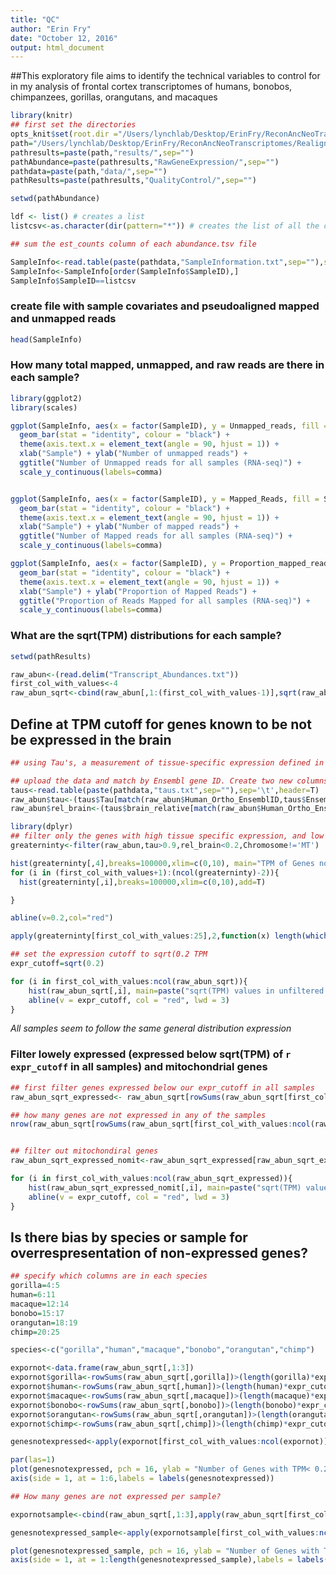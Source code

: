 ```yaml
---
title: "QC"
author: "Erin Fry"
date: "October 12, 2016"
output: html_document
---
```

##This exploratory file aims to identify the technical variables to control for in my analysis of frontal cortex transcriptomes of humans, bonobos, chimpanzees, gorillas, orangutans, and macaques


```r
library(knitr)
## first set the directories 
opts_knit$set(root.dir ="/Users/lynchlab/Desktop/ErinFry/ReconAncNeoTranscriptomes/Realigning/") ##full absolute path to main directory
path="/Users/lynchlab/Desktop/ErinFry/ReconAncNeoTranscriptomes/Realigning/"
pathresults=paste(path,"results/",sep="")
pathAbundance=paste(pathresults,"RawGeneExpression/",sep="")
pathdata=paste(path,"data/",sep="")
pathResults=paste(pathresults,"QualityControl/",sep="")

setwd(pathAbundance)
```

```r
ldf <- list() # creates a list
listcsv<-as.character(dir(pattern="*")) # creates the list of all the csv files in the directory in true (not computer) numerical order

## sum the est_counts column of each abundance.tsv file

SampleInfo<-read.table(paste(pathdata,"SampleInformation.txt",sep=""),sep='\t',header=TRUE)
SampleInfo<-SampleInfo[order(SampleInfo$SampleID),]
SampleInfo$SampleID==listcsv

```


### create file with sample covariates and pseudoaligned mapped and unmapped reads
```r
head(SampleInfo)

```

### How many total mapped, unmapped, and raw reads are there in each sample?

```r
library(ggplot2)
library(scales)

ggplot(SampleInfo, aes(x = factor(SampleID), y = Unmapped_reads, fill = Species)) + 
  geom_bar(stat = "identity", colour = "black") + 
  theme(axis.text.x = element_text(angle = 90, hjust = 1)) + 
  xlab("Sample") + ylab("Number of unmapped reads") + 
  ggtitle("Number of Unmapped reads for all samples (RNA-seq)") + 
  scale_y_continuous(labels=comma)


ggplot(SampleInfo, aes(x = factor(SampleID), y = Mapped_Reads, fill = Species)) + 
  geom_bar(stat = "identity", colour = "black") + 
  theme(axis.text.x = element_text(angle = 90, hjust = 1)) + 
  xlab("Sample") + ylab("Number of mapped reads") + 
  ggtitle("Number of Mapped reads for all samples (RNA-seq)") + 
  scale_y_continuous(labels=comma)

ggplot(SampleInfo, aes(x = factor(SampleID), y = Proportion_mapped_reads, fill = Species)) + 
  geom_bar(stat = "identity", colour = "black") + 
  theme(axis.text.x = element_text(angle = 90, hjust = 1)) + 
  xlab("Sample") + ylab("Proportion of Mapped Reads") + 
  ggtitle("Proportion of Reads Mapped for all samples (RNA-seq)") + 
  scale_y_continuous(labels=comma)

```


### What are the sqrt(TPM) distributions for each sample?

```r
setwd(pathResults)

raw_abun<-(read.delim("Transcript_Abundances.txt"))
first_col_with_values<-4
raw_abun_sqrt<-cbind(raw_abun[,1:(first_col_with_values-1)],sqrt(raw_abun[,first_col_with_values:ncol(raw_abun)]))

```



## Define at TPM cutoff for genes known to be not be expressed in the brain

```r
## using Tau's, a measurement of tissue-specific expression defined in Yanai et al 2005, calculated based on Fagerberg et al 2013 tissue expression data, I will find a TPM cutoff for genes that are not expressed in the brain. 

## upload the data and match by Ensembl gene ID. Create two new columns for the Taus and relative brain expression
taus<-read.table(paste(pathdata,"taus.txt",sep=""),sep='\t',header=T)
raw_abun$tau<-(taus$Tau[match(raw_abun$Human_Ortho_EnsemblID,taus$Ensembl.gene.id)])
raw_abun$rel_brain<-(taus$brain_relative[match(raw_abun$Human_Ortho_EnsemblID,taus$Ensembl.gene.id)])

library(dplyr)
## filter only the genes with high tissue specific expression, and low expression in the brain (high relative brain expression would defeat the purpose of finding genes not expressed in the brain)
greaterninty<-filter(raw_abun,tau>0.9,rel_brain<0.2,Chromosome!='MT')

hist(greaterninty[,4],breaks=100000,xlim=c(0,10), main="TPM of Genes not generally expressed in the brain", xlab="Transcripts per Million", ylab="Number of genes")
for (i in (first_col_with_values+1):(ncol(greaterninty)-2)){
  hist(greaterninty[,i],breaks=100000,xlim=c(0,10),add=T)

}

abline(v=0.2,col="red")

apply(greaterninty[first_col_with_values:25],2,function(x) length(which(x<.2))/nrow(greaterninty))


```




```r
## set the expression cutoff to sqrt(0.2 TPM
expr_cutoff=sqrt(0.2)

for (i in first_col_with_values:ncol(raw_abun_sqrt)){
    hist(raw_abun_sqrt[,i], main=paste("sqrt(TPM) values in unfiltered data ",colnames(raw_abun_sqrt)[i],sep = ""), xlab = "sqrt(TPM)", breaks = 1000, xlim=c(0,10))
    abline(v = expr_cutoff, col = "red", lwd = 3)
}

```
*All samples seem to follow the same general distribution expression*

### Filter lowely expressed (expressed below sqrt(TPM) of `r expr_cutoff` in all samples) and mitochondrial genes
```r

## first filter genes expressed below our expr_cutoff in all samples
raw_abun_sqrt_expressed<- raw_abun_sqrt[rowSums(raw_abun_sqrt[first_col_with_values:ncol(raw_abun_sqrt)])>((ncol(raw_abun_sqrt)-first_col_with_values+1)*expr_cutoff),]

## how many genes are not expressed in any of the samples
nrow(raw_abun_sqrt[rowSums(raw_abun_sqrt[first_col_with_values:ncol(raw_abun_sqrt)])<((ncol(raw_abun_sqrt)-first_col_with_values+1)*expr_cutoff),])


## filter out mitochondiral genes
raw_abun_sqrt_expressed_nomit<-raw_abun_sqrt_expressed[raw_abun_sqrt_expressed$Chromosome!='MT',]

```


```r
for (i in first_col_with_values:ncol(raw_abun_sqrt_expressed)){
    hist(raw_abun_sqrt_expressed_nomit[,i], main=paste("sqrt(TPM) values in filtered data ",colnames(raw_abun_sqrt)[i],sep = ""), xlab = "sqrt(TPM)", breaks = 1000, xlim=c(0,10))
    abline(v = expr_cutoff, col = "red", lwd = 3)
}
```


## Is there bias by species or sample for overrespresentation of non-expressed genes?

```r

## specify which columns are in each species
gorilla=4:5
human=6:11
macaque=12:14
bonobo=15:17
orangutan=18:19
chimp=20:25

species<-c("gorilla","human","macaque","bonobo","orangutan","chimp")

expornot<-data.frame(raw_abun_sqrt[,1:3])
expornot$gorilla<-rowSums(raw_abun_sqrt[,gorilla])>(length(gorilla)*expr_cutoff)
expornot$human<-rowSums(raw_abun_sqrt[,human])>(length(human)*expr_cutoff)
expornot$macaque<-rowSums(raw_abun_sqrt[,macaque])>(length(macaque)*expr_cutoff)
expornot$bonobo<-rowSums(raw_abun_sqrt[,bonobo])>(length(bonobo)*expr_cutoff)
expornot$orangutan<-rowSums(raw_abun_sqrt[,orangutan])>(length(orangutan)*expr_cutoff)
expornot$chimp<-rowSums(raw_abun_sqrt[,chimp])>(length(chimp)*expr_cutoff)

genesnotexpressed<-apply(expornot[first_col_with_values:ncol(expornot)],2, function(x) length(which(x=="FALSE")))

par(las=1)
plot(genesnotexpressed, pch = 16, ylab = "Number of Genes with TPM< 0.2 in all samples", xlab = "Species", xaxt = 'n', main = "Number of genes Not expressed in each species")
axis(side = 1, at = 1:6,labels = labels(genesnotexpressed))

## How many genes are not expressed per sample?

expornotsample<-cbind(raw_abun_sqrt[,1:3],apply(raw_abun_sqrt[first_col_with_values:ncol(raw_abun_sqrt)],2,function(x) x> expr_cutoff))

genesnotexpressed_sample<-apply(expornotsample[first_col_with_values:ncol(expornotsample)],2, function(x) length(which(x=="FALSE")))

plot(genesnotexpressed_sample, pch = 16, ylab = "Number of Genes with TPM< 0.2 in each samples", xlab = "", xaxt = 'n', main = "Number of genes not expressed in each sample")
axis(side = 1, at = 1:length(genesnotexpressed_sample),labels = labels(genesnotexpressed_sample),las=2)


```

